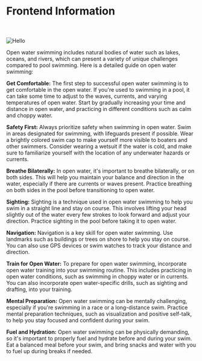 
# Frontend Information

<br></br>
<Image src="/images/openwaterswimming.jpg" alt="Hello" width={500} height={500} />

Open water swimming includes natural bodies of water such as lakes, oceans, and rivers, which can present a variety of unique challenges compared to pool swimming. Here is a detailed guide on open water swimming:

**Get Comfortable:**
 The first step to successful open water swimming is to get comfortable in the open water. If you're used to swimming in a pool, it can take some time to adjust to the waves, currents, and varying temperatures of open water. Start by gradually increasing your time and distance in open water, and practicing in different conditions such as calm and choppy water.

**Safety First:**
 Always prioritize safety when swimming in open water. Swim in areas designated for swimming, with lifeguards present if possible. Wear a brightly colored swim cap to make yourself more visible to boaters and other swimmers. Consider wearing a wetsuit if the water is cold, and make sure to familiarize yourself with the location of any underwater hazards or currents.

**Breathe Bilaterally:**
 In open water, it's important to breathe bilaterally, or on both sides. This will help you maintain your balance and direction in the water, especially if there are currents or waves present. Practice breathing on both sides in the pool before transitioning to open water.

**Sighting:**
 Sighting is a technique used in open water swimming to help you swim in a straight line and stay on course. This involves lifting your head slightly out of the water every few strokes to look forward and adjust your direction. Practice sighting in the pool before taking it to open water.

**Navigation:**
 Navigation is a key skill for open water swimming. Use landmarks such as buildings or trees on shore to help you stay on course. You can also use GPS devices or swim watches to track your distance and direction.

**Train for Open Water:**
 To prepare for open water swimming, incorporate open water training into your swimming routine. This includes practicing in open water conditions, such as swimming in choppy water or in currents. You can also incorporate open water-specific drills, such as sighting and drafting, into your training.

**Mental Preparation:**
 Open water swimming can be mentally challenging, especially if you're swimming in a race or a long-distance swim. Practice mental preparation techniques, such as visualization and positive self-talk, to help you stay focused and confident during your swim.

**Fuel and Hydration:**
 Open water swimming can be physically demanding, so it's important to properly fuel and hydrate before and during your swim. Eat a balanced meal before your swim, and bring snacks and water with you to fuel up during breaks if needed.